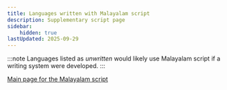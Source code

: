 ```yaml
---
title: Languages written with Malayalam script
description: Supplementary script page
sidebar:
    hidden: true
lastUpdated: 2025-09-29
---
```



:::note
Languages listed as _unwritten_ would likely use Malayalam script if a writing system were developed. 
:::

<WsList script='Mlym' />

[Main page for the Malayalam script](/scrlang/scripts/mlym)

